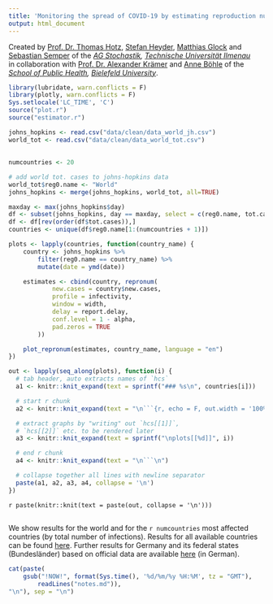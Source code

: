 ```yaml
---
title: 'Monitoring the spread of COVID-19 by estimating reproduction numbers over time'
output: html_document
---
```


Created by
[Prof. Dr. Thomas Hotz](https://www.tu-ilmenau.de/stochastik/team/thomas-hotz/),
[Stefan Heyder](https://www.tu-ilmenau.de/stochastik/team/stefan-heyder/),
[Matthias Glock](https://www.tu-ilmenau.de/stochastik/team/matthias-glock/)
and [Sebastian Semper](https://www.tu-ilmenau.de/stochastik/team/sebastian-semper/)
of the
*[AG Stochastik](https://www.tu-ilmenau.de/stochastik/), [Technische Universität Ilmenau](https://www.tu-ilmenau.de/)*
<br/>
in collaboration with
[Prof. Dr. Alexander Krämer](https://ekvv.uni-bielefeld.de/pers_publ/publ/PersonDetail.jsp?personId=21463&lang=de)
and
[Anne Böhle](anne.boehle@uni-bielefeld.de)
of the
*[School of Public Health](https://www.uni-bielefeld.de/gesundhw/index.html), [Bielefeld University](https://www.uni-bielefeld.de/)*.


```r
library(lubridate, warn.conflicts = F)
library(plotly, warn.conflicts = F)
Sys.setlocale('LC_TIME', 'C')
source("plot.r")
source("estimator.r")

```

```r
johns_hopkins <- read.csv("data/clean/data_world_jh.csv")
world_tot <- read.csv("data/clean/data_world_tot.csv")
```

## {.tabset .tabset-fade}

<!--
See https://github.com/rstudio/flexdashboard/issues/80#issuecomment-247139450
on generating tabs in rmarkdown automatically
-->
```r
numcountries <- 20

# add world tot. cases to johns-hopkins data
world_tot$reg0.name <- "World"
johns_hopkins <- merge(johns_hopkins, world_tot, all=TRUE)

maxday <- max(johns_hopkins$day)
df <- subset(johns_hopkins, day == maxday, select = c(reg0.name, tot.cases))
df <- df[rev(order(df$tot.cases)),]
countries <- unique(df$reg0.name[1:(numcountries + 1)])

plots <- lapply(countries, function(country_name) {
    country <- johns_hopkins %>%
        filter(reg0.name == country_name) %>%
        mutate(date = ymd(date))

    estimates <- cbind(country, repronum(
            new.cases = country$new.cases,
            profile = infectivity,
            window = width,
            delay = report.delay,
            conf.level = 1 - alpha,
            pad.zeros = TRUE
        ))

    plot_repronum(estimates, country_name, language = "en")
})

out <- lapply(seq_along(plots), function(i) {
  # tab header, auto extracts names of `hcs`
  a1 <- knitr::knit_expand(text = sprintf("### %s\n", countries[i]))

  # start r chunk
  a2 <- knitr::knit_expand(text = "\n```{r, echo = F, out.width = '100%'}")

  # extract graphs by "writing" out `hcs[[1]]`,
  # `hcs[[2]]` etc. to be rendered later
  a3 <- knitr::knit_expand(text = sprintf("\nplots[[%d]]", i))

  # end r chunk
  a4 <- knitr::knit_expand(text = "\n```\n")

  # collapse together all lines with newline separator
  paste(a1, a2, a3, a4, collapse = '\n')
})

```

`r paste(knitr::knit(text = paste(out, collapse = '\n')))`

##

We show results for the world and for the `r numcountries` most affected countries  (by total number of infections). Results for all available countries can be found [here](all.html). Further results for Germany and its federal states (Bundesländer) based on official data are available [here](germany.html) (in German).

```r
cat(paste(
    gsub("!NOW!", format(Sys.time(), '%d/%m/%y %H:%M', tz = "GMT"),
        readLines("notes.md")),
"\n"), sep = "\n")
```
